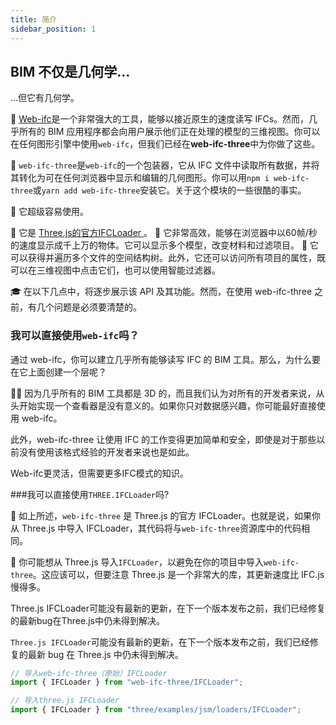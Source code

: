 ```yaml
---
title: 简介
sidebar_position: 1
---
```



## BIM 不仅是几何学...

...但它有几何学。

💪
[Web-ifc]("https://ifcjs.github.io/info/docs/Guide/web-ifc/Introduction")是一个非常强大的工具，能够以接近原生的速度读写 IFCs。然而，几乎所有的 BIM 应用程序都会向用户展示他们正在处理的模型的三维视图。你可以在任何图形引擎中使用`web-ifc`，但我们已经在**web-ifc-three**中为你做了这些。

🧶
`web-ifc-three`是`web-ifc`的一个包装器，它从 IFC 文件中读取所有数据，并将其转化为可在任何浏览器中显示和编辑的几何图形。你可以用`npm i web-ifc-three`或`yarn add web-ifc-three`安装它。关于这个模块的一些很酷的事实。

<IfcCard>🐣 它超级容易使用。</IfcCard>

<IfcCard>
  🎩 它是
  <a href="https://threejs.org/examples/webgl_loader_ifc.html">
    Three.js的官方IFCLoader
  </a>。
</IfcCard>

<IfcCard>
  🚀
  它非常高效，能够在浏览器中以60帧/秒的速度显示成千上万的物体。它可以显示多个模型，改变材料和过滤项目。
</IfcCard>

<IfcCard>
  🧠
  它可以获得并遍历多个文件的空间结构树。此外，它还可以访问所有项目的属性，既可以在三维视图中点击它们，也可以使用智能过滤器。
</IfcCard>

🎓
在以下几点中，将逐步展示该 API 及其功能。然而，在使用 web-ifc-three 之前，有几个问题是必须要清楚的。

### 我可以直接使用`web-ifc`吗？

通过 web-ifc，你可以建立几乎所有能够读写 IFC 的 BIM 工具。那么，为什么要在它上面创建一个层呢？

🤷‍♀️
因为几乎所有的 BIM 工具都是 3D 的，而且我们认为对所有的开发者来说，从头开始实现一个查看器是没有意义的。如果你只对数据感兴趣，你可能最好直接使用 web-ifc。

此外，web-ifc-three 让使用 IFC 的工作变得更加简单和安全，即使是对于那些以前没有使用该格式经验的开发者来说也是如此。

<IfcAlert>Web-ifc更灵活，但需要更多IFC模式的知识。</IfcAlert>

###我可以直接使用`THREE.IFCLoader`吗?

👬
如上所述，`web-ifc-three` 是 Three.js 的官方 IFCLoader。也就是说，如果你从 Three.js 中导入 IFCLoader，其代码将与`web-ifc-three`资源库中的代码相同。

🚧
你可能想从 Three.js 导入`IFCLoader`，以避免在你的项目中导入`web-ifc-three`。这应该可以，但要注意 Three.js 是一个非常大的库，其更新速度比 IFC.js 慢得多。

<IfcCard icon="⏳" title="略有延迟">
  Three.js IFCLoader可能没有最新的更新，在下一个版本发布之前，我们已经修复的最新bug在Three.js中仍未得到解决。
</IfcCard>

`Three.js IFCLoader`可能没有最新的更新，在下一个版本发布之前，我们已经修复的最新 bug 在 Three.js 中仍未得到解决。

```js
// 导入web-ifc-three（原始）IFCLoader
import { IFCLoader } from "web-ifc-three/IFCLoader";

// 导入three.js IFCLoader
import { IFCLoader } from "three/examples/jsm/loaders/IFCLoader";
```
